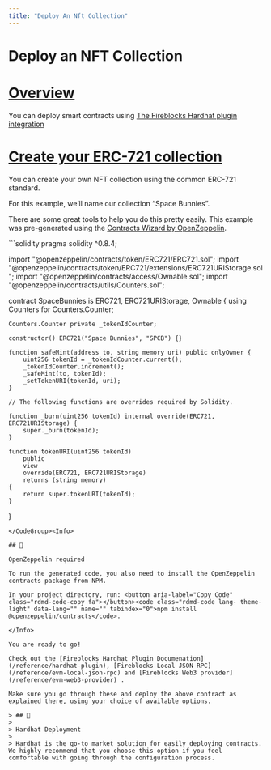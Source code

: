```yaml
---
title: "Deploy An Nft Collection"
---
```

  
  # Deploy an NFT Collection

# [Overview](#overview)

You can deploy smart contracts using [The Fireblocks Hardhat plugin integration](https://hardhat.org/hardhat-runner/docs/guides/deploying)

# [Create your ERC-721 collection](#create-your-erc-721-collection)

You can create your own NFT collection using the common ERC-721 standard.

For this example, we’ll name our collection “Space Bunnies”.

There are some great tools to help you do this pretty easily. This example was pre-generated using the [Contracts Wizard by OpenZeppelin](https://docs.openzeppelin.com/contracts/4.x/wizard).

<CodeGroup>
```solidity
pragma solidity ^0.8.4;

import "@openzeppelin/contracts/token/ERC721/ERC721.sol";
import "@openzeppelin/contracts/token/ERC721/extensions/ERC721URIStorage.sol";
import "@openzeppelin/contracts/access/Ownable.sol";
import "@openzeppelin/contracts/utils/Counters.sol";

contract SpaceBunnies is ERC721, ERC721URIStorage, Ownable {
    using Counters for Counters.Counter;

    Counters.Counter private _tokenIdCounter;

    constructor() ERC721("Space Bunnies", "SPCB") {}

    function safeMint(address to, string memory uri) public onlyOwner {
        uint256 tokenId = _tokenIdCounter.current();
        _tokenIdCounter.increment();
        _safeMint(to, tokenId);
        _setTokenURI(tokenId, uri);
    }

    // The following functions are overrides required by Solidity.

    function _burn(uint256 tokenId) internal override(ERC721, ERC721URIStorage) {
        super._burn(tokenId);
    }

    function tokenURI(uint256 tokenId)
        public
        view
        override(ERC721, ERC721URIStorage)
        returns (string memory)
    {
        return super.tokenURI(tokenId);
    }
}

```
</CodeGroup><Info>

## 📘

OpenZeppelin required

To run the generated code, you also need to install the OpenZeppelin contracts package from NPM.

In your project directory, run: <button aria-label="Copy Code" class="rdmd-code-copy fa"></button><code class="rdmd-code lang- theme-light" data-lang="" name="" tabindex="0">npm install @openzeppelin/contracts</code>.

</Info>

You are ready to go!

Check out the [Fireblocks Hardhat Plugin Documenation](/reference/hardhat-plugin), [Fireblocks Local JSON RPC](/reference/evm-local-json-rpc) and [Fireblocks Web3 provider](/reference/evm-web3-provider) .

Make sure you go through these and deploy the above contract as explained there, using your choice of available options.

> ## 💫
> 
> Hardhat Deployment
> 
> Hardhat is the go-to market solution for easily deploying contracts. We highly recommend that you choose this option if you feel comfortable with going through the configuration process.